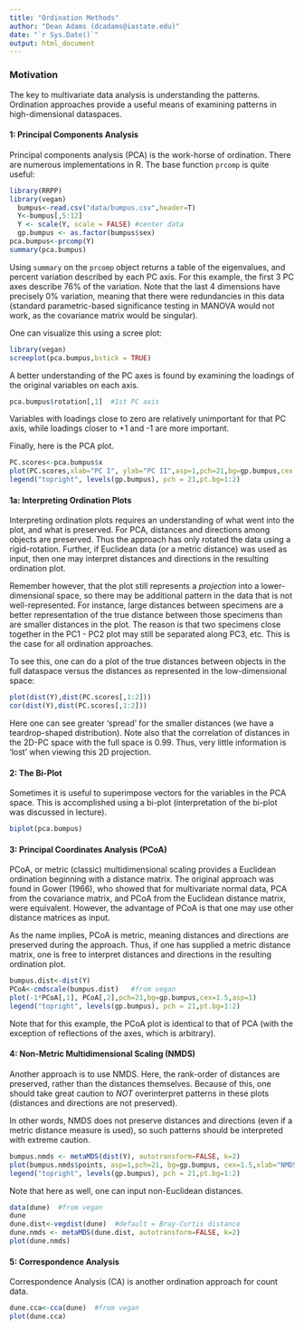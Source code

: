 ---
title: "Ordination Methods"
author: "Dean Adams (dcadams@iastate.edu)"
date: "`r Sys.Date()`"
output: html_document
---

### **Motivation**
The key to multivariate data analysis is understanding the patterns. Ordination approaches provide a useful means of examining patterns in high-dimensional dataspaces. 

#### **1: Principal Components Analysis**
Principal components analysis (PCA) is the work-horse of ordination. There are numerous implementations in R. The base function `prcomp` is quite useful:
```{r eval=TRUE}
library(RRPP)
library(vegan)
  bumpus<-read.csv("data/bumpus.csv",header=T)
  Y<-bumpus[,5:12]
  Y <- scale(Y, scale = FALSE) #center data
  gp.bumpus <- as.factor(bumpus$sex)
pca.bumpus<-prcomp(Y) 
summary(pca.bumpus)
```
Using `summary` on the `prcomp` object returns a table of the eigenvalues, and percent variation described by each PC axis. For this example, the first 3 PC axes describe 76% of the variation. Note that the last 4 dimensions have precisely 0% variation, meaning that there were redundancies in this data (standard parametric-based significance testing in MANOVA would not work, as the covariance matrix would be singular).

One can visualize this using a scree plot:
```{r eval=TRUE}
library(vegan)
screeplot(pca.bumpus,bstick = TRUE)  
```

A better understanding of the PC axes is found by examining the loadings of the original variables on each axis.
```{r eval=TRUE}
pca.bumpus$rotation[,1]  #1st PC axis
```
Variables with loadings close to zero are relatively unimportant for that PC axis, while loadings closer to +1 and -1 are more important.

Finally, here is the PCA plot.
```{r eval=TRUE}
PC.scores<-pca.bumpus$x
plot(PC.scores,xlab="PC I", ylab="PC II",asp=1,pch=21,bg=gp.bumpus,cex = 1.5)
legend("topright", levels(gp.bumpus), pch = 21,pt.bg=1:2)
```

#### **1a: Interpreting Ordination Plots**
Interpreting ordination plots requires an understanding of what went into the plot, and what is preserved. For PCA, distances and directions among objects are preserved. Thus the approach has only rotated the data using a rigid-rotation. Further, if Euclidean data (or a metric distance) was used as input, then one may interpret distances and directions in the resulting ordination plot.

Remember however, that the plot still represents a *projection* into a lower-dimensional space, so there may be additional pattern in the data that is not well-represented. For instance, large distances between specimens are a better representation of the true distance between those specimens than are smaller distances in the plot. The reason is that two specimens close together in the PC1 - PC2 plot may still be separated along PC3, etc. This is the case for all ordination approaches.

To see this, one can do a plot of the true distances between objects in the full dataspace versus the distances as represented in the low-dimensional space:
```{r eval=TRUE}
plot(dist(Y),dist(PC.scores[,1:2]))
cor(dist(Y),dist(PC.scores[,1:2]))
```

Here one can see greater 'spread' for the smaller distances (we have a teardrop-shaped distribution).  Note also that the correlation of distances in the 2D-PC space with the full space is 0.99.  Thus, very little information is 'lost' when viewing this 2D projection.

#### **2: The Bi-Plot**
Sometimes it is useful to superimpose vectors for the variables in the PCA space. This is accomplished using a bi-plot (interpretation of the bi-plot was discussed in lecture).
```{r eval=TRUE}
biplot(pca.bumpus)
```

#### **3: Principal Coordinates Analysis (PCoA)**
PCoA, or metric (classic) multidimensional scaling provides a Euclidean ordination beginning with a distance matrix. The original approach was found in Gower (1966), who showed that for multivariate normal data, PCA from the covariance matrix, and PCoA from the Euclidean distance matrix, were equivalent. However, the advantage of PCoA is that one may use other distance matrices as input. 

As the name implies, PCoA is metric, meaning distances and directions are preserved during the approach. Thus, if one has supplied a metric distance matrix, one is free to interpret distances and directions in the resulting ordination plot. 

```{r eval=TRUE}
bumpus.dist<-dist(Y)
PCoA<-cmdscale(bumpus.dist)   #from vegan
plot(-1*PCoA[,1], PCoA[,2],pch=21,bg=gp.bumpus,cex=1.5,asp=1)
legend("topright", levels(gp.bumpus), pch = 21,pt.bg=1:2)
```

Note that for this example, the PCoA plot is identical to that of PCA (with the exception of reflections of the axes, which is arbitrary).

#### **4: Non-Metric Multidimensional Scaling (NMDS)**
Another approach is to use NMDS. Here, the rank-order of distances are preserved, rather than the distances themselves. Because of this, one should take great caution to *NOT* overinterpret patterns in these plots (distances and directions are not preserved).

In other words, NMDS does not preserve distances and directions (even if a metric distance measure is used), so such patterns should be interpreted with extreme caution. 
```{r eval=TRUE}
bumpus.nmds <- metaMDS(dist(Y), autotransform=FALSE, k=2)
plot(bumpus.nmds$points, asp=1,pch=21, bg=gp.bumpus, cex=1.5,xlab="NMDS1", ylab="NMDS2")
legend("topright", levels(gp.bumpus), pch = 21,pt.bg=1:2)
```

Note that here as well, one can input non-Euclidean distances. 
```{r eval=TRUE}
data(dune)  #from vegan
dune
dune.dist<-vegdist(dune)  #default = Bray-Curtis distance
dune.nmds <- metaMDS(dune.dist, autotransform=FALSE, k=2)
plot(dune.nmds)
```

#### **5: Correspondence Analysis**
Correspondence Analysis (CA) is another ordination approach for count data. 
```{r eval=TRUE}
dune.cca<-cca(dune)  #from vegan
plot(dune.cca)
```
